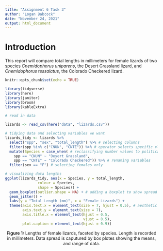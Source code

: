 ```yaml
---
title: "Assignment 6 Task 3"
author: "Logan Babcock"
date: "November 24, 2021"
output: html_document
---
```

# Introduction
This report will compare total lengths in millimeters for female lizards of two species *Cnemidophorus uniparens*, the Desert Grassland lizard, and *Cnemidophorus tessalatus*, the Colorado Checkered lizard.

```r
knitr::opts_chunk$set(echo = TRUE)

library(tidyverse)
library(here)
library(janitor)
library(broom)
library(kableExtra)

# read in data

lizards <- read_csv(here("data", "lizards.csv"))
```

```r
# tidying data and selecting variables we want
lizards_tidy <- lizards %>% 
  select("spp", "sex", "total_length") %>% # selecting columns
  filter(spp %in% c("CNUN", "CNTE")) %>% # operator selects specific vlues from range)
  mutate(Species = case_when( # reclassifying number values to political party 
    spp == "CNUN" ~ "Desert Grassland",
    spp == "CNTE" ~ "Colorado Checkered")) %>% # renaming variables 
  filter(sex == "F") # selecting females only
```

```r
# visualizing data lengths
ggplot(lizards_tidy, aes(x = Species, y = total_length,
               colour = Species,
               shape = Species)) + 
  geom_boxplot(outlier.shape = NA) + # adding a boxplot to show spread
  geom_jitter() + 
  labs(y = "Total Length (mm)", x = "Female Lizards") +
  theme(axis.text.x = element_text(size = 7, hjust = 0.5), # aesthetic adjustments
        axis.text.y = element_text(size = 7),
        axis.title.x = element_text(hjust = 0.5, 
                                    vjust = 0.5),
        plot.caption = element_text(hjust = 0.9))

```
<center>**Figure 1:** Lengths of female lizards, faceted by species. Length is recorded in millimeters. Data spread is caputured by box plotes showing the means, and range of data. </center>
